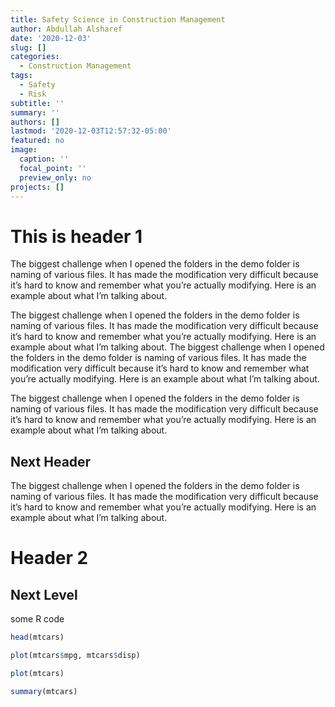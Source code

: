 ```yaml
---
title: Safety Science in Construction Management
author: Abdullah Alsharef
date: '2020-12-03'
slug: []
categories:
  - Construction Management
tags:
  - Safety
  - Risk
subtitle: ''
summary: ''
authors: []
lastmod: '2020-12-03T12:57:32-05:00'
featured: no
image:
  caption: ''
  focal_point: ''
  preview_only: no
projects: []
---
```

# This is header 1
The biggest challenge when I opened the folders in the demo folder is naming of various files. It has made the modification very difficult because it’s hard to know and remember what you’re actually modifying. Here is an example about what I’m talking about.

The biggest challenge when I opened the folders in the demo folder is naming of various files. It has made the modification very difficult because it’s hard to know and remember what you’re actually modifying. Here is an example about what I’m talking about.
The biggest challenge when I opened the folders in the demo folder is naming of various files. It has made the modification very difficult because it’s hard to know and remember what you’re actually modifying. Here is an example about what I’m talking about.


The biggest challenge when I opened the folders in the demo folder is naming of various files. It has made the modification very difficult because it’s hard to know and remember what you’re actually modifying. Here is an example about what I’m talking about.

## Next Header 


The biggest challenge when I opened the folders in the demo folder is naming of various files. It has made the modification very difficult because it’s hard to know and remember what you’re actually modifying. Here is an example about what I’m talking about.


# Header 2

## Next Level

some R code


```r
head(mtcars)

plot(mtcars$mpg, mtcars$disp)
```



```r
plot(mtcars)

summary(mtcars)
```







































